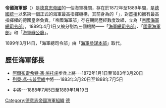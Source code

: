 {{Infobox Government agency
|agency_name     = 帝國海軍部<br>Kaiserliche Admiralität
|seal            = Chef der Admiralität.svg
|seal_width      = 150px
|seal_caption    = 代表海軍部長的旗幟
|formed          = 1872年1月1日
|preceding1      = {{link-de|普魯士皇家海軍|Preußische Marine}}的{{link-en|海軍局 (德國)|Marineministerium (Deutschland)|海軍局}}
|dissolved       = 1889年4月1日
|jurisdiction    = {{flagicon|German Empire}} [[德意志帝國|德意志帝國]]
|headquarters    = 
|employees       = 
|budget          = 
|image           = 
|superseding     = 「[[帝國海軍總司令部_(德國)|帝國海軍總司令部]]」
|chief1_name     = 海軍部長
|parent_agency   = 
|child1_agency   =
|website         = 
}}
'''帝國海軍部'''（{{lang-de|'''Kaiserliche Admiralität'''}}）是[[德意志帝國|德意志帝國]]的一個海軍機關，存在於1872年至1889年間，是[[德國統一|德國統一]]以來第一個正式的海軍最高指揮機構，其前身為{{link-de|普魯士皇家海軍|Preußische Marine}}的「{{link-en|海軍局 (德國)|Marineministerium (Deutschland)|海軍局}}」，對[[德國總理|首相]]和擁有最高指揮權的德國皇帝負責。「帝國海軍部」存在期間歷經數度改組，立為「[[帝國海軍總司令部_(德國)|帝國海軍總司令部]]」，1889年4月1日又被分割為三個機關——「[[帝國海軍總司令部_(德國)|海軍總司令部]]」、「[[國家海軍部_(德意志帝國)|國家海軍部]]」和「[[海軍辦公廳_(德意志帝國)|海軍辦公廳]]」。

1899年3月14日，「海軍總司令部」由「[[海軍參謀本部_(德意志帝國)|海軍參謀本部]]」取代。

==歷任海軍部長==
* [[阿爾布雷希特·馮·施托施|阿爾布雷希特·馮·施托施]]步兵上將---1872年1月1日至1883年3月20日
* [[列奧·馮·卡普里維|列奧·馮·卡普里維]]中將---1883年3月20日至1888年7月5日
* {{link-de|亞歷山大·馮·蒙特斯|Alexander von Monts}}中將---1888年7月5日至1889年1月19日

{{德國海軍最高指揮機關}}
[[Category:德意志帝國海軍組織|Category:德意志帝國海軍組織]]
[[Category:海軍部|德]]
